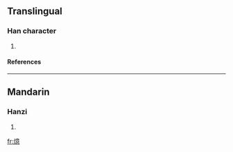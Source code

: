 ==Translingual==
===Han character===
{{Han char|rn=86|rad=火|as=13|sn=17|four=9083<sub>6</sub>|canj=火卜廿心 (FYTP)}}
# {{defn|Han|sort=火13}}
====References====
{{Han ref|kx=0685.201|dkj=19493|hdz=32242.030|uh=71F1|ud=29169|bh=ED5D|bd=60765}}

----
==Mandarin==
===Hanzi===
{{cmn-hanzi|pin=[[yì]] ([[yi4]])|wg=i<sup>4</sup>}}
# {{defn|Mandarin}}

[[fr:燱]]